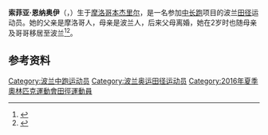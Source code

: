 {{Expand language|1=en|time=2020-09-11T03:35:05+00:00}}
'''索菲亚·恩纳奥伊'''（{{lang-pl|Sofia Ennaoui}}，{{bd|1995年|8月30日||}}）生于[[摩洛哥|摩洛哥]][[本杰里尔|本杰里尔]]，是一名参加[[中长跑|中长跑]]项目的波兰[[田径|田径]]运动员。她的父亲是摩洛哥人，母亲是波兰人，后来父母离婚，她在2岁时也随母亲及哥哥移居至波兰<ref>{{cite web|url=http://www.european-athletics.org/mm/Document/EventsMeetings/General/01/27/53/18/AllWomen_Neutral.pdf|title=Prague 2015 bios|work=European Athletics|accessdate=2020-09-10|archiveurl=https://web.archive.org/web/20181002074716/http://www.european-athletics.org/mm/Document/EventsMeetings/General/01/27/53/18/AllWomen_Neutral.pdf|archivedate=2018-10-02}}</ref><ref>{{cite web|url=https://sport.se.pl/lekkoatletyka/sofia-ennaougi-jest-chrzescijanka-biega-dla-polski-aa-uH5L-gzwm-Epho.html|script-title=pl:Sofia Ennaoui: Jest chrześcijanką, biega dla Polski|publisher=Super Express|date=2015-07-10|accessdate=2020-09-11|archiveurl=https://web.archive.org/web/20180925053554/https://sport.se.pl/lekkoatletyka/sofia-ennaougi-jest-chrzescijanka-biega-dla-polski-aa-uH5L-gzwm-Epho.html|archivedate=2018-09-25|dead-url=no}}</ref>。

==参考资料==
{{reflist}}

{{Authority control}}
{{Africa-sport-bio-stub}}
{{DEFAULTSORT:Ennaoui, Sofia}}
[[Category:波兰中跑运动员|Category:波兰中跑运动员]]
[[Category:波兰奥运田径运动员|Category:波兰奥运田径运动员]]
[[Category:2016年夏季奧林匹克運動會田徑運動員|Category:2016年夏季奧林匹克運動會田徑運動員]]